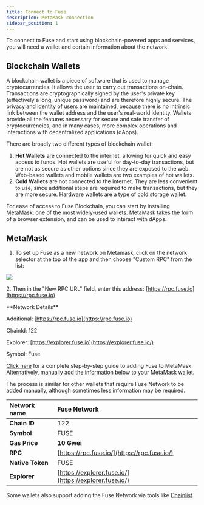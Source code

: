 ```yaml
---
title: Connect to Fuse
description: MetaMask connection
sidebar_position: 1
---
```


To connect to Fuse and start using blockchain-powered apps and services, you will need a wallet and certain information about the network.

## Blockchain Wallets

A blockchain wallet is a piece of software that is used to manage cryptocurrencies. It allows the user to carry out transactions on-chain. Transactions are cryptographically signed by the user's private key (effectively a long, unique password) and are therefore highly secure. The privacy and identity of users are maintained, because there is no intrinsic link between the wallet address and the user's real-world identity. Wallets provide all the features necessary for secure and safe transfer of cryptocurrencies, and in many cases, more complex operations and interactions with decentralized applications (dApps).

There are broadly two different types of blockchain wallet:

1. **Hot Wallets** are connected to the internet, allowing for quick and easy access to funds. Hot wallets are useful for day-to-day transactions, but are not as secure as other options since they are exposed to the web. Web-based wallets and mobile wallets are two examples of hot wallets.
2. **Cold Wallets** are not connected to the internet. They are less convenient to use, since additional steps are required to make transactions, but they are more secure. Hardware wallets are a type of cold storage wallet.

For ease of access to Fuse Blockchain, you can start by installing MetaMask, one of the most widely-used wallets. MetaMask takes the form of a browser extension, and can be used to interact with dApps.

## MetaMask

1. To set up Fuse as a new network on Metamask, click on the network selector at the top of the app and then choose "Custom RPC" from the list:

![](/img/assMRxFOj-hfekokwcTbddggN_-MVohzwcoaqm5IBcGGhf_-MVoj0Lx1BPLqn3p7MB__image.webp)

2\. Then in the "New RPC URL" field, enter this address: [https://rpc.fuse.io](https://rpc.fuse.io)

<Admonition type="info" title="Optionally you can add the full parameters:">
  **Network Details**

  Additional: [https://rpc.fuse.io](https://rpc.fuse.io)

  ChainId: 122

  Explorer: [https://explorer.fuse.io](https://explorer.fuse.io/)

  Symbol: Fuse
</Admonition>

[Click here](https://news.fuse.io/how-to-add-fuse-network-to-metamask/) for a complete step-by-step guide to adding Fuse to MetaMask. Alternatively, manually add the information below to your MetaMask wallet.

The process is similar for other wallets that require Fuse Network to be added manually, although sometimes less information may be required.

| **Network name** | Fuse Network                                           |
| :--------------- | :----------------------------------------------------- |
| **Chain ID**     | 122                                                    |
| **Symbol**       | FUSE                                                   |
| **Gas Price**    | **10 Gwei**                                            |
| **RPC**          | [https://rpc.fuse.io/](https://rpc.fuse.io/)​          |
| **Native Token** | FUSE                                                   |
| **Explorer**     | [https://explorer.fuse.io/](https://explorer.fuse.io/) |

Some wallets also support adding the Fuse Network via tools like [Chainlist](https://chainlist.org/).
